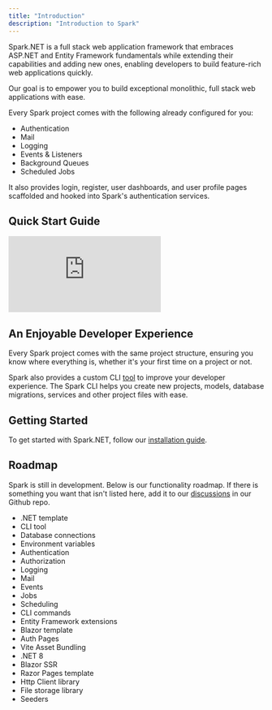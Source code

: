 ```yaml
---
title: "Introduction"
description: "Introduction to Spark"
---
```


Spark.NET is a full stack web application framework that embraces ASP.NET and Entity Framework fundamentals while extending their capabilities and adding new ones, enabling developers to build feature-rich web applications quickly. 

Our goal is to empower you to build exceptional monolithic, full stack web applications with ease.

Every Spark project comes with the following already configured for you:
- Authentication
- Mail
- Logging
- Events & Listeners
- Background Queues
- Scheduled Jobs

It also provides login, register, user dashboards, and user profile pages scaffolded and hooked into Spark's authentication services.

## Quick Start Guide
<iframe class="youtube-video" src="https://www.youtube.com/embed/NXbQUz8zSeE?si=XX-rLPu6xAAlztg-" title="YouTube video player" frameborder="0" allow="accelerometer; autoplay; clipboard-write; encrypted-media; gyroscope; picture-in-picture; web-share" allowfullscreen></iframe>

## An Enjoyable Developer Experience

Every Spark project comes with the same project structure, ensuring you know where everything is, whether it's your first time on a project or not.

Spark also provides a custom CLI [tool](/docs/spark-cli) to improve your developer experience. The Spark CLI helps you create new projects, models, database migrations, services and other project files with ease. 

## Getting Started
To get started with Spark.NET, follow our [installation guide](/docs/installation).

## Roadmap
Spark is still in development. Below is our functionality roadmap. If there is something you want that isn't listed here, add it to our [discussions](https://github.com/spark-dotnet/framework/discussions) in our Github repo.
- .NET template <ProgressBadge progress="completed" />
- CLI tool <ProgressBadge progress="completed" />
- Database connections <ProgressBadge progress="completed" />
- Environment variables <ProgressBadge progress="completed" />
- Authentication <ProgressBadge progress="completed" />
- Authorization <ProgressBadge progress="completed" />
- Logging <ProgressBadge progress="completed" />
- Mail <ProgressBadge progress="completed" />
- Events <ProgressBadge progress="completed" />
- Jobs <ProgressBadge progress="completed" />
- Scheduling <ProgressBadge progress="completed" />
- CLI commands <ProgressBadge progress="completed" />
- Entity Framework extensions <ProgressBadge progress="completed" />
- Blazor template <ProgressBadge progress="completed" />
- Auth Pages <ProgressBadge progress="completed" />
- Vite Asset Bundling <ProgressBadge progress="completed" />
- .NET 8 <ProgressBadge progress="completed" />
- Blazor SSR <ProgressBadge progress="completed" />
- Razor Pages template <ProgressBadge progress="completed" />
- Http Client library <ProgressBadge progress="not-started" />
- File storage library <ProgressBadge progress="not-started" />
- Seeders <ProgressBadge progress="not-started" />
